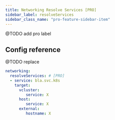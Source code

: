 ```yaml
---
title: Networking Resolve Services [PRO]
sidebar_label: resolveServices 
sidebar_class_name: "pro-feature-sidebar-item"
---
```


@TODO add pro label

## Config reference

@TODO replace

```yaml
networking:
  resolveServices: # [PRO]
  - service: bla.svc.k8s
    target:
      vcluster:
         service: X
      host:
         service: X
      external:
         hostname: X
```